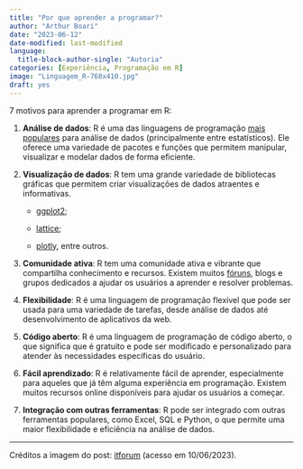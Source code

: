 ```yaml
---
title: "Por que aprender a programar?"
author: "Arthur Boari"
date: "2023-06-12"
date-modified: last-modified
language: 
  title-block-author-single: "Autoria"
categories: [Experiência, Programação em R]
image: "Linguagem_R-768x410.jpg"
draft: yes
---
```


7 motivos para aprender a programar em R:

1.  **Análise de dados**: R é uma das linguagens de programação [mais populares](https://stackoverflow.blog/2017/10/10/impressive-growth-r/) para análise de dados (principalmente entre estatísticos). Ele oferece uma variedade de pacotes e funções que permitem manipular, visualizar e modelar dados de forma eficiente.

2.  **Visualização de dados**: R tem uma grande variedade de bibliotecas gráficas que permitem criar visualizações de dados atraentes e informativas.

    -   [ggplot2](https://ggplot2.tidyverse.org/);

    -   [lattice](https://rpubs.com/LamiaaZrara/896944);

    -   [plotly](https://plotly.com/r/), entre outros.

3.  **Comunidade ativa**: R tem uma comunidade ativa e vibrante que compartilha conhecimento e recursos. Existem muitos [fóruns](https://stackoverflow.com/), blogs e grupos dedicados a ajudar os usuários a aprender e resolver problemas.

4.  **Flexibilidade**: R é uma linguagem de programação flexível que pode ser usada para uma variedade de tarefas, desde análise de dados até desenvolvimento de aplicativos da web.

5.  **Código aberto**: R é uma linguagem de programação de código aberto, o que significa que é gratuito e pode ser modificado e personalizado para atender às necessidades específicas do usuário.

6.  **Fácil aprendizado**: R é relativamente fácil de aprender, especialmente para aqueles que já têm alguma experiência em programação. Existem muitos recursos online disponíveis para ajudar os usuários a começar.

7.  **Integração com outras ferramentas**: R pode ser integrado com outras ferramentas populares, como Excel, SQL e Python, o que permite uma maior flexibilidade e eficiência na análise de dados.

------------------------------------------------------------------------

Créditos a imagem do post: [itforum](https://itforum.com.br/noticias/pros-e-contras-da-linguagem-de-programacao-r/) (acesso em 10/06/2023).
